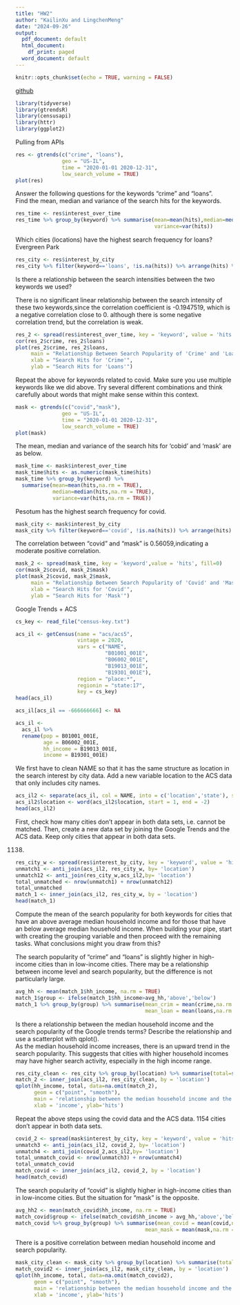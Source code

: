 ---
title: "HW2"
author: "KailinXu and LingchenMeng"
date: "2024-09-26"
output:
  pdf_document: default
  html_document:
    df_print: paged
  word_document: default
---

```{r setup, include=FALSE}
knitr::opts_chunk$set(echo = TRUE, warning = FALSE)
```

[github]()

```{r message=FALSE}
library(tidyverse)
library(gtrendsR)
library(censusapi)
library(httr)
library(ggplot2)
```

Pulling from APIs\large
```{r}
res <- gtrends(c("crime", "loans"), 
               geo = "US-IL", 
               time = "2020-01-01 2020-12-31", 
               low_search_volume = TRUE)
plot(res)
```


Answer the following questions for the keywords "crime" and "loans".  
Find the mean, median and variance of the search hits for the keywords.
```{r}
res_time <- res$interest_over_time
res_time %>% group_by(keyword) %>% summarise(mean=mean(hits),median=median(hits),
                                             variance=var(hits))
```

Which cities (locations) have the highest search frequency for loans?  
Evergreen Park
```{r}
res_city <- res$interest_by_city
res_city %>% filter(keyword=='loans', !is.na(hits)) %>% arrange(hits) %>% tail(5)
```


Is there a relationship between the search intensities between the two keywords we used?   

There is no significant linear relationship between the search intensity of these two keywords,since the correlation coefficient is -0.1947519, which is a negative correlation close to 0. although there is some negative correlation trend, but the correlation is weak.
```{r}
res_2 <- spread(res$interest_over_time, key = 'keyword', value = 'hits', fill=0)
cor(res_2$crime, res_2$loans)
plot(res_2$crime, res_2$loans,
     main = "Relationship Between Search Popularity of 'Crime' and 'Loans'",
     xlab = "Search Hits for 'Crime'",
     ylab = "Search Hits for 'Loans'")
```

Repeat the above for keywords related to covid. Make sure you use multiple keywords like we did above. Try several different combinations and think carefully about words that might make sense within this context.
```{r}
mask <- gtrends(c("covid","mask"), 
               geo = "US-IL", 
               time = "2020-01-01 2020-12-31", 
               low_search_volume = TRUE)
plot(mask)
```
The mean, median and variance of the search hits for 'cobid' and 'mask' are as below.
```{r}
mask_time <- mask$interest_over_time
mask_time$hits <- as.numeric(mask_time$hits)
mask_time %>% group_by(keyword) %>% 
  summarise(mean=mean(hits,na.rm = TRUE),
            median=median(hits,na.rm = TRUE),
            variance=var(hits,na.rm = TRUE))
```
Pesotum has the highest search frequency for covid.
```{r}
mask_city <- mask$interest_by_city
mask_city %>% filter(keyword=='covid', !is.na(hits)) %>% arrange(hits) %>% tail(5)
```
The correlation between "covid" and "mask" is 0.56059,indicating a moderate positive correlation.
```{r}
mask_2 <- spread(mask_time, key = 'keyword',value = 'hits', fill=0)
cor(mask_2$covid, mask_2$mask)
plot(mask_2$covid, mask_2$mask,
     main = "Relationship Between Search Popularity of 'Covid' and 'Mask'",
     xlab = "Search Hits for 'Covid'",
     ylab = "Search Hits for 'Mask'")
```


Google Trends + ACS\large
```{r}
cs_key <- read_file("census-key.txt")
```

```{r}
acs_il <- getCensus(name = "acs/acs5",
                    vintage = 2020, 
                    vars = c("NAME", 
                             "B01001_001E", 
                             "B06002_001E", 
                             "B19013_001E", 
                             "B19301_001E"), 
                    region = "place:*", 
                    regionin = "state:17",
                    key = cs_key)
head(acs_il)
```

```{r}
acs_il[acs_il == -666666666] <- NA
```

```{r}
acs_il <-
  acs_il %>%
  rename(pop = B01001_001E, 
         age = B06002_001E, 
         hh_income = B19013_001E, 
         income = B19301_001E)
```

We first have to clean NAME so that it has the same structure as location in the search interest by city data. Add a new variable location to the ACS data that only includes city names.
```{r}
acs_il2 <- separate(acs_il, col = NAME, into = c('location','state'), sep = ',')
acs_il2$location <- word(acs_il2$location, start = 1, end = -2)
head(acs_il2)
```

First, check how many cities don't appear in both data sets, i.e. cannot be matched. Then, create a new data set by joining the Google Trends and the ACS data. Keep only cities that appear in both data sets.  

1138.
```{r}
res_city_w <- spread(res$interest_by_city, key = 'keyword', value = 'hits')
unmatch1 <- anti_join(acs_il2, res_city_w, by= 'location')
unmatch12 <- anti_join(res_city_w,acs_il2,by= 'location')
total_unmatched <- nrow(unmatch1) + nrow(unmatch12)
total_unmatched
match_1 <- inner_join(acs_il2, res_city_w, by = 'location')
head(match_1)
```

Compute the mean of the search popularity for both keywords for cities that have an above average median household income and for those that have an below average median household income. When building your pipe, start with creating the grouping variable and then proceed with the remaining tasks. What conclusions might you draw from this?  
  
  The search popularity of "crime" and "loans" is slightly higher in high-income cities than in low-income cities. There may be a relationship between income level and search popularity, but the difference is not particularly large.
```{r}
avg_hh <- mean(match_1$hh_income, na.rm = TRUE)
match_1$group <- ifelse(match_1$hh_income>avg_hh,'above','below')
match_1 %>% group_by(group) %>% summarise(mean_crim = mean(crime,na.rm = TRUE), 
                                          mean_loan = mean(loans,na.rm = TRUE))
```
Is there a relationship between the median household income and the search popularity of the Google trends terms? Describe the relationship and use a scatterplot with qplot().  
As the median household income increases, there is an upward trend in the search popularity. This suggests that cities with higher household incomes may have higher search activity, especially in the high income range.
```{r}
res_city_clean <- res_city %>% group_by(location) %>% summarise(total=sum(hits))
match_2 <- inner_join(acs_il2, res_city_clean, by = 'location')
qplot(hh_income, total, data=na.omit(match_2),
      geom = c("point", "smooth"),
      main = 'relationship between the median household income and the search popularity',
      xlab = 'income', ylab='hits')
```

Repeat the above steps using the covid data and the ACS data.
1154 cities don't appear in both data sets.
```{r}
covid_2 <- spread(mask$interest_by_city, key = 'keyword', value = 'hits')
unmatch3 <- anti_join(acs_il2, covid_2, by= 'location')
unmatch4 <- anti_join(covid_2,acs_il2,by= 'location')
total_unmatch_covid <- nrow(unmatch3) + nrow(unmatch4)
total_unmatch_covid
match_covid <- inner_join(acs_il2, covid_2, by = 'location')
head(match_covid)
```

The search popularity of "covid" is slightly higher in high-income cities than in low-income cities. But the situation for "mask" is the opposite.
```{r}
avg_hh2 <- mean(match_covid$hh_income, na.rm = TRUE)
match_covid$group <- ifelse(match_covid$hh_income > avg_hh,'above','below')
match_covid %>% group_by(group) %>% summarise(mean_covid = mean(covid,na.rm = TRUE), 
                                          mean_mask = mean(mask,na.rm = TRUE))
```

There is a positive correlation between median household income and search popularity.
```{r}
mask_city_clean <- mask_city %>% group_by(location) %>% summarise(total=sum(hits))
match_covid2 <- inner_join(acs_il2, mask_city_clean, by = 'location')
qplot(hh_income, total, data=na.omit(match_covid2),
      geom = c("point", "smooth"),
      main = 'relationship between the median household income and the search popularity',
      xlab = 'income', ylab='hits')
```


